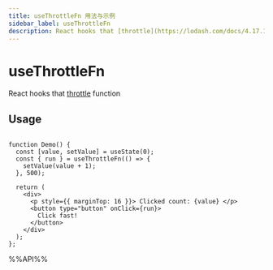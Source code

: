 ```yaml
---
title: useThrottleFn 用法与示例
sidebar_label: useThrottleFn
description: React hooks that [throttle](https://lodash.com/docs/4.17.15#throttle) function。 本文介绍其用法、最佳实践与代码示例。
---
```

# useThrottleFn

React hooks that [throttle](https://lodash.com/docs/4.17.15#throttle) function


## Usage

```tsx live

function Demo() {
  const [value, setValue] = useState(0);
  const { run } = useThrottleFn(() => {
    setValue(value + 1);
  }, 500);

  return (
    <div>
      <p style={{ marginTop: 16 }}> Clicked count: {value} </p>
      <button type="button" onClick={run}>
        Click fast!
      </button>
    </div>
  );
};

```

%%API%%